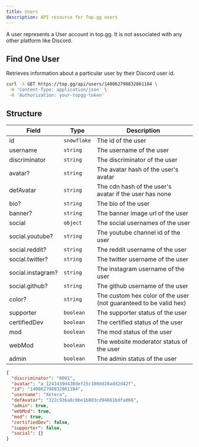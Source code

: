 ```yaml
---
title: Users
description: API resource for Top.gg users
---
```



A user represents a User account in top.gg. It is not associated with any other platform like Discord.

## Find One User

<HTTPHeader type="GET" path="/users/:user_id" />

Retrieves information about a particular user by their Discord user id.

```bash
curl -X GET https://top.gg/api/users/140862798832861184 \
 -H 'Content-Type: application/json' \
 -H 'Authorization: your-topgg-token'
```

## Structure

| Field             | Type        | Description                                                       |
| ----------------- | ----------- | ----------------------------------------------------------------- |
| id                | `snowflake` | The id of the user                                                |
| username          | `string`    | The username of the user                                          |
| discriminator     | `string`    | The discriminator of the user                                     |
| avatar?           | `string`    | The avatar hash of the user's avatar                              |
| defAvatar         | `string`    | The cdn hash of the user's avatar if the user has none            |
| bio?              | `string`    | The bio of the user                                               |
| banner?           | `string`    | The banner image url of the user                                  |
| social            | `object`    | The social usernames of the user                                  |
| social.youtube?   | `string`    | The youtube channel id of the user                                |
| social.reddit?    | `string`    | The reddit username of the user                                   |
| social.twitter?   | `string`    | The twitter username of the user                                  |
| social.instagram? | `string`    | The instagram username of the user                                |
| social.github?    | `string`    | The github username of the user                                   |
| color?            | `string`    | The custom hex color of the user (not guaranteed to be valid hex) |
| supporter         | `boolean`   | The supporter status of the user                                  |
| certifiedDev      | `boolean`   | The certified status of the user                                  |
| mod               | `boolean`   | The mod status of the user                                        |
| webMod            | `boolean`   | The website moderator status of the user                          |
| admin             | `boolean`   | The admin status of the user                                      |

```json
{
  "discriminator": "0001",
  "avatar": "a_1241439d430def25c100dd28add2d42f",
  "id": "140862798832861184",
  "username": "Xetera",
  "defAvatar": "322c936a8c8be1b803cd94861bdfa868",
  "admin": true,
  "webMod": true,
  "mod": true,
  "certifiedDev": false,
  "supporter": false,
  "social": {}
}
```
